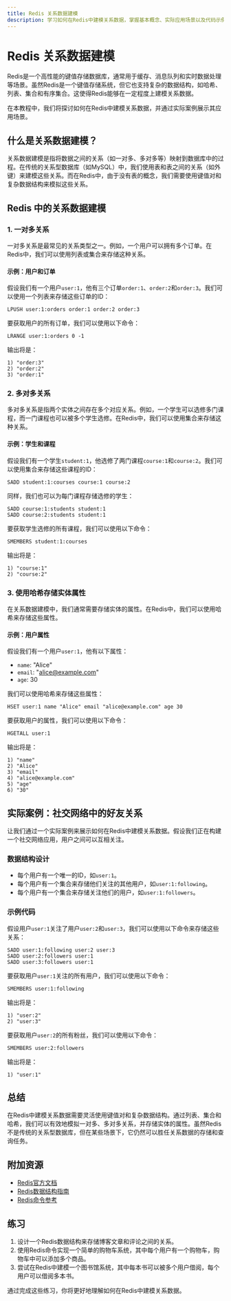 ```yaml
---
title: Redis 关系数据建模
description: 学习如何在Redis中建模关系数据，掌握基本概念、实际应用场景以及代码示例。
---
```


# Redis 关系数据建模

Redis是一个高性能的键值存储数据库，通常用于缓存、消息队列和实时数据处理等场景。虽然Redis是一个键值存储系统，但它也支持复杂的数据结构，如哈希、列表、集合和有序集合。这使得Redis能够在一定程度上建模关系数据。

在本教程中，我们将探讨如何在Redis中建模关系数据，并通过实际案例展示其应用场景。

## 什么是关系数据建模？

关系数据建模是指将数据之间的关系（如一对多、多对多等）映射到数据库中的过程。在传统的关系型数据库（如MySQL）中，我们使用表和表之间的关系（如外键）来建模这些关系。而在Redis中，由于没有表的概念，我们需要使用键值对和复杂数据结构来模拟这些关系。

## Redis 中的关系数据建模

### 1. 一对多关系

一对多关系是最常见的关系类型之一。例如，一个用户可以拥有多个订单。在Redis中，我们可以使用列表或集合来存储这种关系。

#### 示例：用户和订单

假设我们有一个用户`user:1`，他有三个订单`order:1`、`order:2`和`order:3`。我们可以使用一个列表来存储这些订单的ID：

```redis
LPUSH user:1:orders order:1 order:2 order:3
```

要获取用户的所有订单，我们可以使用以下命令：

```redis
LRANGE user:1:orders 0 -1
```

输出将是：

```redis
1) "order:3"
2) "order:2"
3) "order:1"
```

### 2. 多对多关系

多对多关系是指两个实体之间存在多个对应关系。例如，一个学生可以选修多门课程，而一门课程也可以被多个学生选修。在Redis中，我们可以使用集合来存储这种关系。

#### 示例：学生和课程

假设我们有一个学生`student:1`，他选修了两门课程`course:1`和`course:2`。我们可以使用集合来存储这些课程的ID：

```redis
SADD student:1:courses course:1 course:2
```

同样，我们也可以为每门课程存储选修的学生：

```redis
SADD course:1:students student:1
SADD course:2:students student:1
```

要获取学生选修的所有课程，我们可以使用以下命令：

```redis
SMEMBERS student:1:courses
```

输出将是：

```redis
1) "course:1"
2) "course:2"
```

### 3. 使用哈希存储实体属性

在关系数据建模中，我们通常需要存储实体的属性。在Redis中，我们可以使用哈希来存储这些属性。

#### 示例：用户属性

假设我们有一个用户`user:1`，他有以下属性：

- `name`: "Alice"
- `email`: "alice@example.com"
- `age`: 30

我们可以使用哈希来存储这些属性：

```redis
HSET user:1 name "Alice" email "alice@example.com" age 30
```

要获取用户的属性，我们可以使用以下命令：

```redis
HGETALL user:1
```

输出将是：

```redis
1) "name"
2) "Alice"
3) "email"
4) "alice@example.com"
5) "age"
6) "30"
```

## 实际案例：社交网络中的好友关系

让我们通过一个实际案例来展示如何在Redis中建模关系数据。假设我们正在构建一个社交网络应用，用户之间可以互相关注。

### 数据结构设计

- 每个用户有一个唯一的ID，如`user:1`。
- 每个用户有一个集合来存储他们关注的其他用户，如`user:1:following`。
- 每个用户有一个集合来存储关注他们的用户，如`user:1:followers`。

### 示例代码

假设用户`user:1`关注了用户`user:2`和`user:3`，我们可以使用以下命令来存储这些关系：

```redis
SADD user:1:following user:2 user:3
SADD user:2:followers user:1
SADD user:3:followers user:1
```

要获取用户`user:1`关注的所有用户，我们可以使用以下命令：

```redis
SMEMBERS user:1:following
```

输出将是：

```redis
1) "user:2"
2) "user:3"
```

要获取用户`user:2`的所有粉丝，我们可以使用以下命令：

```redis
SMEMBERS user:2:followers
```

输出将是：

```redis
1) "user:1"
```

## 总结

在Redis中建模关系数据需要灵活使用键值对和复杂数据结构。通过列表、集合和哈希，我们可以有效地模拟一对多、多对多关系，并存储实体的属性。虽然Redis不是传统的关系型数据库，但在某些场景下，它仍然可以胜任关系数据的存储和查询任务。

## 附加资源

- [Redis官方文档](https://redis.io/documentation)
- [Redis数据结构指南](https://redis.io/topics/data-types)
- [Redis命令参考](https://redis.io/commands)

## 练习

1. 设计一个Redis数据结构来存储博客文章和评论之间的关系。
2. 使用Redis命令实现一个简单的购物车系统，其中每个用户有一个购物车，购物车中可以添加多个商品。
3. 尝试在Redis中建模一个图书馆系统，其中每本书可以被多个用户借阅，每个用户可以借阅多本书。

通过完成这些练习，你将更好地理解如何在Redis中建模关系数据。